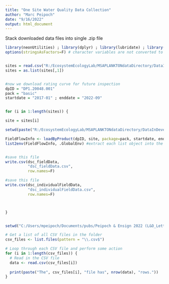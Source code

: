 ---
title: "One Site Water Quality Data Collection"
author: "Marc Peipoch"
date: "9/16/2022"
output: html_document
---

Stack downloaded data files into single .zip file
```{r setup, include=FALSE}
library(neonUtilities) ; library(dplyr) ; library(lubridate) ; library(ggplot2) 
options(stringsAsFactors=F) # character variables are not converted to factors


sites = read.csv("R:/EcosystemEcologyLab/MSAPLANKTONdataDirectory/DataInDevelopment/NEONData/sites_list.csv",header =F)
sites = as.list(sites[,1])


#now we download rating curve for future inspection
dpID = "DP1.20048.001" 
pack = "basic"
startdate = "2017-01" ; enddate = "2022-09"


for (i in 1:length(sites)) {

site = sites[i]

setwd(paste("R:/EcosystemEcologyLab/MSAPLANKTONdataDirectory/DataInDevelopment/NEONData/",site,"/01_input",sep=""))

FieldFlowInfo <- loadByProduct(dpID, site, package=pack, startdate, enddate, check.size=FALSE) #returns a list with all data frames
list2env(FieldFlowInfo, .GlobalEnv) #extract each list object into the environment (don't do this if working with multiple sites)


#save this file
write.csv(dsc_fieldData, 
          "dsc_fieldData.csv", 
          row.names=F)

#save this file
write.csv(dsc_individualFieldData, 
          "dsc_individualFieldData.csv", 
          row.names=F)



}


setwd("C:/Users/mpeipoch/Documents/pubs/Peipoch & Ensign 2022 (L&O_Lett)/working_files/stormfiles")

# Get a list of all CSV files in the folder
csv_files <- list.files(pattern = "\\.csv$")

# Loop through each CSV file and perform some action
for (i in 1:length(csv_files)) {
  # Read in the CSV file
  data <- read.csv(csv_files[i])
  
  print(paste("The", csv_files[i], "file has", nrow(data), "rows."))
}




```


